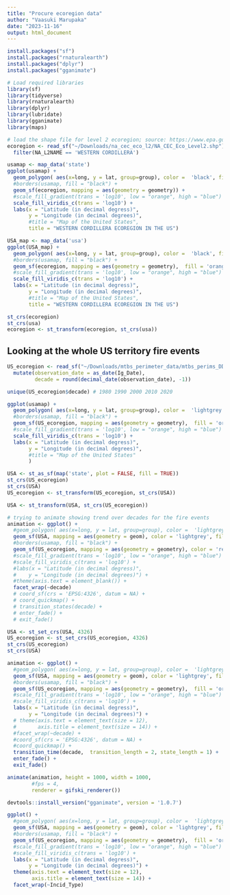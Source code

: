 ```yaml
---
title: "Procure ecoregion data"
author: "Vaasuki Marupaka"
date: "2023-11-16"
output: html_document
---
```


```r
install.packages("sf")
install.packages("rnaturalearth")
install.packages("dplyr")
install.packages("gganimate")

# Load required libraries
library(sf)
library(tidyverse)
library(rnaturalearth)
library(dplyr)
library(lubridate)
library(gganimate)
library(maps)
```

```r
# load the shape file for level 2 ecoregion; source: https://www.epa.gov/eco-research/ecoregions-north-america 
ecoregion <- read_sf("~/Downloads/na_cec_eco_l2/NA_CEC_Eco_Level2.shp") %>% 
  filter(NA_L2NAME == 'WESTERN CORDILLERA')

usamap <- map_data('state')
ggplot(usamap) +
  geom_polygon( aes(x=long, y = lat, group=group), color =  'black', fill = 'white') +
  #borders(usamap, fill = "black") +
  geom_sf(ecoregion, mapping = aes(geometry = geometry)) +
  #scale_fill_gradient(trans = 'log10', low = "orange", high = "blue") +
  scale_fill_viridis_c(trans = 'log10') +
  labs(x = "Latitude (in decimal degress)",
       y = "Longitude (in decimal degrees)",
       #title = "Map of the United States",
       title = "WESTERN CORDILLERA ECOREGION IN THE US")

```

```r
USA_map <- map_data('usa')
ggplot(USA_map) +
  geom_polygon( aes(x=long, y = lat, group=group), color =  'black', fill = 'white') +
  #borders(usamap, fill = "black") +
  geom_sf(ecoregion, mapping = aes(geometry = geometry),  fill = 'orange', color = 'black', size = 0.2) +
  #scale_fill_gradient(trans = 'log10', low = "orange", high = "blue") +
  scale_fill_viridis_c(trans = 'log10') +
  labs(x = "Latitude (in decimal degress)",
       y = "Longitude (in decimal degrees)",
       #title = "Map of the United States",
       title = "WESTERN CORDILLERA ECOREGION IN THE US")

st_crs(ecoregion)
st_crs(usa)
ecoregion <- st_transform(ecoregion, st_crs(usa))

```

## Looking at the whole US territory fire events 

```r
US_ecoregion <- read_sf("~/Downloads/mtbs_perimeter_data/mtbs_perims_DD.shp") %>%
  mutate(observation_date = as_date(Ig_Date),
         decade = round(decimal_date(observation_date), -1))

unique(US_ecoregion$decade) # 1980 1990 2000 2010 2020

ggplot(usamap) +
  geom_polygon( aes(x=long, y = lat, group=group), color =  'lightgrey', fill = 'white') +
  #borders(usamap, fill = "black") +
  geom_sf(US_ecoregion, mapping = aes(geometry = geometry),  fill = 'orange', color = 'red', size = 0.2) +
  #scale_fill_gradient(trans = 'log10', low = "orange", high = "blue") +
  scale_fill_viridis_c(trans = 'log10') +
  labs(x = "Latitude (in decimal degress)",
       y = "Longitude (in decimal degrees)",
       #title = "Map of the United States"
       )

USA <- st_as_sf(map('state', plot = FALSE, fill = TRUE))
st_crs(US_ecoregion)
st_crs(USA)
US_ecoregion <- st_transform(US_ecoregion, st_crs(USA))

USA <- st_transform(USA, st_crs(US_ecoregion))

# trying to animate showing trend over decades for the fire events
animation <- ggplot() +
  #geom_polygon( aes(x=long, y = lat, group=group), color =  'lightgrey', fill = 'white') +
  geom_sf(USA, mapping = aes(geometry = geom), color = 'lightgrey', fill = 'white') +
  #borders(usamap, fill = "black") +
  geom_sf(US_ecoregion, mapping = aes(geometry = geometry), color = 'red', size = 0.2) +
  #scale_fill_gradient(trans = 'log10', low = "orange", high = "blue") +
  #scale_fill_viridis_c(trans = 'log10') +
  #labs(x = "Latitude (in decimal degress)",
  #    y = "Longitude (in decimal degrees)") +
  #theme(axis.text = element_blank()) +
  facet_wrap(~decade)             
  # coord_sf(crs = 'EPSG:4326', datum = NA) +
  # coord_quickmap() +
  # transition_states(decade) +
  # enter_fade() +
  # exit_fade()

USA <- st_set_crs(USA, 4326)
US_ecoregion <- st_set_crs(US_ecoregion, 4326)
st_crs(US_ecoregion)
st_crs(USA)

animation <- ggplot() +
  #geom_polygon( aes(x=long, y = lat, group=group), color =  'lightgrey', fill = 'white') +
  geom_sf(USA, mapping = aes(geometry = geom), color = 'lightgrey', fill = 'white') +
  #borders(usamap, fill = "black") +
  geom_sf(US_ecoregion, mapping = aes(geometry = geometry),  fill = 'orange', color = 'red', size = 0.2) +
  #scale_fill_gradient(trans = 'log10', low = "orange", high = "blue") +
  #scale_fill_viridis_c(trans = 'log10') +
  labs(x = "Latitude (in decimal degress)",
       y = "Longitude (in decimal degrees)") +
  # theme(axis.text = element_text(size = 12),
  #       axis.title = element_text(size = 14)) +
  #facet_wrap(~decade) +            
  #coord_sf(crs = 'EPSG:4326', datum = NA) +
  #coord_quickmap() +
  transition_time(decade,  transition_length = 2, state_length = 1) +
  enter_fade() +
  exit_fade()

animate(animation, height = 1000, width = 1000,
        #fps = 4,  
        renderer = gifski_renderer())

devtools::install_version("gganimate", version = '1.0.7')
```

```r
ggplot() +
  #geom_polygon( aes(x=long, y = lat, group=group), color =  'lightgrey', fill = 'white') +
  geom_sf(USA, mapping = aes(geometry = geom), color = 'lightgrey', fill = 'white') +
  #borders(usamap, fill = "black") +
  geom_sf(US_ecoregion, mapping = aes(geometry = geometry),  fill = 'orange', color = 'red', size = 0.2) +
  #scale_fill_gradient(trans = 'log10', low = "orange", high = "blue") +
  #scale_fill_viridis_c(trans = 'log10') +
  labs(x = "Latitude (in decimal degress)",
       y = "Longitude (in decimal degrees)") +
  theme(axis.text = element_text(size = 12),
        axis.title = element_text(size = 14)) +
  facet_wrap(~Incid_Type)


```

